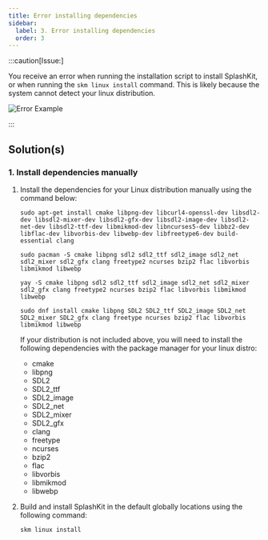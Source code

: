 ```yaml
---
title: Error installing dependencies
sidebar:
  label: 3. Error installing dependencies
  order: 3
---
```



:::caution[Issue:]

You receive an error when running the installation script to install SplashKit, or when running the `skm linux install` command. This is likely because the system cannot detect your linux distribution.

![Error Example](/images/troubleshoot/linux/linux-deps-issue.png)

:::

## Solution(s)

### 1. Install dependencies manually

<Steps>

1. Install the dependencies for your Linux distribution manually using the command below:

    <Tabs syncKey="linux-distro">
    <TabItem label="Ubuntu/Debian">

    ```shell
    sudo apt-get install cmake libpng-dev libcurl4-openssl-dev libsdl2-dev libsdl2-mixer-dev libsdl2-gfx-dev libsdl2-image-dev libsdl2-net-dev libsdl2-ttf-dev libmikmod-dev libncurses5-dev libbz2-dev libflac-dev libvorbis-dev libwebp-dev libfreetype6-dev build-essential clang
    ```

    </TabItem>
    <TabItem label="Arch">
    <Tabs syncKey="pacman-yay">
    <TabItem label="pacman">

    ```shell
    sudo pacman -S cmake libpng sdl2 sdl2_ttf sdl2_image sdl2_net sdl2_mixer sdl2_gfx clang freetype2 ncurses bzip2 flac libvorbis libmikmod libwebp
    ```

    </TabItem>
    <TabItem label="yay">

    ```shell
    yay -S cmake libpng sdl2 sdl2_ttf sdl2_image sdl2_net sdl2_mixer sdl2_gfx clang freetype2 ncurses bzip2 flac libvorbis libmikmod libwebp
    ```

    </TabItem>
    </Tabs>
    </TabItem>
    <TabItem label="Fedora">

    ```shell
    sudo dnf install cmake libpng SDL2 SDL2_ttf SDL2_image SDL2_net SDL2_mixer SDL2_gfx clang freetype ncurses bzip2 flac libvorbis libmikmod libwebp
    ```

    </TabItem>
    </Tabs>

    If your distribution is not included above, you will need to install the following dependencies with the package manager for your linux distro:

    - cmake
    - libpng
    - SDL2
    - SDL2_ttf
    - SDL2_image
    - SDL2_net
    - SDL2_mixer
    - SDL2_gfx
    - clang
    - freetype
    - ncurses
    - bzip2
    - flac
    - libvorbis
    - libmikmod
    - libwebp

2. Build and install SplashKit in the default globally locations using the following command:

    ```shell
    skm linux install
    ```

</Steps>
